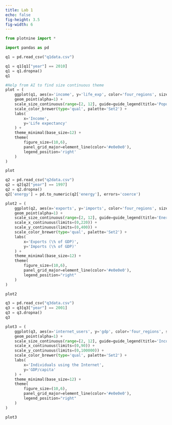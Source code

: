 ```yaml
---
title: Lab 1
echo: false
fig-height: 3.5
fig-width: 6
---
```


```python
from plotnine import *
```

```python
import pandas as pd

q1 = pd.read_csv("q1data.csv")
```
```python
q1 = q1[q1["year"] == 2010]
q1 = q1.dropna()
q1
```
```python
#Help from AI to find size continuous theme 
plot = (
    ggplot(q1, aes(x='income', y='life_exp', color='four_regions', size='population')) +
    geom_point(alpha=1) +
    scale_size_continuous(range=[2, 12], guide=guide_legend(title='Population')) +
    scale_color_brewer(type='qual', palette='Set2') +
    labs(
        x='Income',
        y='Life expectancy'
    ) +
    theme_minimal(base_size=12) +
    theme(
        figure_size=(10,6),
        panel_grid_major=element_line(color='#e0e0e0'),
        legend_position='right'
    )
)
```
```python
plot
```


```python
q2 = pd.read_csv("q2data.csv")
q2 = q2[q2["year"] == 1997]
q2 = q2.dropna()
q2['energy'] = pd.to_numeric(q2['energy'], errors='coerce')

```
```python
plot2 = (
    ggplot(q2, aes(x='exports', y='imports', color='four_regions', size='energy')) +
    geom_point(alpha=1) +
    scale_size_continuous(range=[2, 12], guide=guide_legend(title='Energy')) +
    scale_x_continuous(limits=(0,220)) +
    scale_y_continuous(limits=(0,400)) +
    scale_color_brewer(type='qual', palette='Set2') +
    labs(
        x='Exports (\% of GDP)',
        y='Imports (\% of GDP)'
    ) +
    theme_minimal(base_size=12) +
    theme(
        figure_size=(10,6),
        panel_grid_major=element_line(color='#e0e0e0'),
        legend_position="right"
    )
)
```
```python
plot2
```
```python
q3 = pd.read_csv("q3data.csv")
q3 = q3[q3["year"] == 2001]
q3 = q3.dropna()
q3
```

```python
plot3 = (
    ggplot(q3, aes(x='internet_users', y='gdp', color='four_regions', size='income')) +
    geom_point(alpha=1) +
    scale_size_continuous(range=[2, 12], guide=guide_legend(title='Income')) +
    scale_x_continuous(limits=(0,90)) +
    scale_y_continuous(limits=(0,100000)) +
    scale_color_brewer(type='qual', palette='Set2') +
    labs(
        x='Individuals using the Internet',
        y='GDP/capita'
    ) +
    theme_minimal(base_size=12) +
    theme(
        figure_size=(10,6),
        panel_grid_major=element_line(color='#e0e0e0'),
        legend_position="right"
    )
)
```
```python
plot3
```